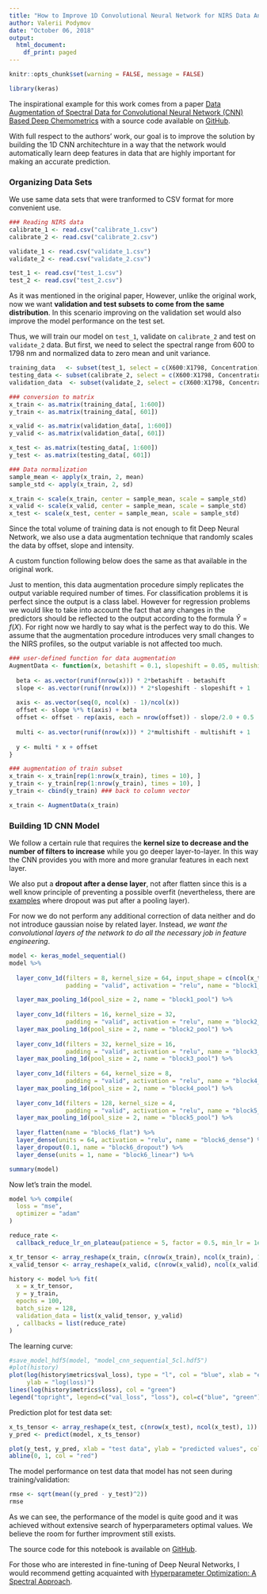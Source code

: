 ---
title: "How to Improve 1D Convolutional Neural Network for NIRS Data Analysis"
author: Valerii Podymov
date: "October 06, 2018"
output:
  html_document:
    df_print: paged
--- 

```{r setup, include=FALSE}
knitr::opts_chunk$set(warning = FALSE, message = FALSE)

library(keras)
```

The inspirational example for this work comes from a paper [Data Augmentation of Spectral Data for Convolutional Neural Network (CNN) Based Deep Chemometrics](https://arxiv.org/pdf/1710.01927.pdf) with a source code available on [GitHub](https://github.com/EBjerrum/Deep-Chemometrics). 

With full respect to the authors' work, our goal is to improve the solution by building the 1D CNN architechture in a way that the network would automatically learn deep features in data that are highly important for making an accurate prediction. 

### Organizing Data Sets

We use same data sets that were tranformed to CSV format for more convenient use. 
```{r, loading}
### Reading NIRS data 
calibrate_1 <- read.csv("calibrate_1.csv")
calibrate_2 <- read.csv("calibrate_2.csv")

validate_1 <- read.csv("validate_1.csv")
validate_2 <- read.csv("validate_2.csv")

test_1 <- read.csv("test_1.csv")
test_2 <- read.csv("test_2.csv")
```

As it was mentioned in the original paper, 
However, unlike the original work, now we want __validation and test subsets to come from the same distribution__. In this scenario improving on the validation set would also improve the model performance on the test set. 

Thus, we will train our model on `test_1`, validate on `calibrate_2` and test on `validate_2` data. But first, we need to select the spectral range from 600 to 1798 nm and normalized data to zero mean and unit variance.

```{r}
training_data   <- subset(test_1, select = c(X600:X1798, Concentration))
testing_data <- subset(calibrate_2, select = c(X600:X1798, Concentration))
validation_data  <- subset(validate_2, select = c(X600:X1798, Concentration))

### conversion to matrix
x_train <- as.matrix(training_data[, 1:600])
y_train <- as.matrix(training_data[, 601])

x_valid <- as.matrix(validation_data[, 1:600])
y_valid <- as.matrix(validation_data[, 601])

x_test <- as.matrix(testing_data[, 1:600])
y_test <- as.matrix(testing_data[, 601])

### Data normalization
sample_mean <- apply(x_train, 2, mean)
sample_std <- apply(x_train, 2, sd)

x_train <- scale(x_train, center = sample_mean, scale = sample_std)
x_valid <- scale(x_valid, center = sample_mean, scale = sample_std)
x_test <- scale(x_test, center = sample_mean, scale = sample_std)
```

Since the total volume of training data is not enough to fit Deep Neural Network, we also use a data augmentation technique that randomly scales the data by offset, slope and intensity. 

A custom function following below does the same as that available in the original work. 

Just to mention, this data augmentation procedure simply replicates the output variable required number of times. For classification problems it is perfect since the output is a class label. However for regression problems we would like to take into account the fact that any changes in the predictors should be reflected to the output according to the formula $\hat Y = f(X)$. For right now we hardly to say what is the perfect way to do this. We assume that the augmentation procedure introduces very small changes to the NIRS profiles, so the output variable is not affected too much. 

```{r}
### user-defined function for data augmentation
AugmentData <- function(x, betashift = 0.1, slopeshift = 0.05, multishift = 0.1) {
  
  beta <- as.vector(runif(nrow(x))) * 2*betashift - betashift             
  slope <- as.vector(runif(nrow(x))) * 2*slopeshift - slopeshift + 1       
  
  axis <- as.vector(seq(0, ncol(x) - 1)/ncol(x))                            
  offset <- slope %*% t(axis) + beta 
  offset <- offset - rep(axis, each = nrow(offset)) - slope/2.0 + 0.5     
  
  multi <- as.vector(runif(nrow(x))) * 2*multishift - multishift + 1        
  
  y <- multi * x + offset       
}

### augmentation of train subset
x_train <- x_train[rep(1:nrow(x_train), times = 10), ]
y_train <- y_train[rep(1:nrow(y_train), times = 10), ]
y_train <- cbind(y_train) ### back to column vector

x_train <- AugmentData(x_train)
```


### Building 1D CNN Model

We follow a certain rule that requires the __kernel size to decrease and the number of filters to increase__ while you go deeper layer-to-layer. In this way the CNN provides you with more and more granular features in each next layer.

We also put a __dropout after a dense layer__, not after flatten since this is a well know principle of preventing a possible overfit (nevertheless, there are  [examples](https://keras.rstudio.com/articles/examples/mnist_cnn.html) where dropout was put after a pooling layer). 

For now we do not perform any additional correction of data neither and do not introduce gaussian noise by related layer. Instead, _we want the convolutional layers of the network to do all the necessary job in feature engineering_. 

```{r, cnn}
model <- keras_model_sequential() 
model %>% 
  
  layer_conv_1d(filters = 8, kernel_size = 64, input_shape = c(ncol(x_train), 1),
                padding = "valid", activation = "relu", name = "block1_conv") %>%

  layer_max_pooling_1d(pool_size = 2, name = "block1_pool") %>% 
  
  layer_conv_1d(filters = 16, kernel_size = 32, 
                padding = "valid", activation = "relu", name = "block2_conv") %>% 
  layer_max_pooling_1d(pool_size = 2, name = "block2_pool") %>% 
  
  layer_conv_1d(filters = 32, kernel_size = 16, 
                padding = "valid", activation = "relu", name = "block3_conv") %>% 
  layer_max_pooling_1d(pool_size = 2, name = "block3_pool") %>% 
  
  layer_conv_1d(filters = 64, kernel_size = 8, 
                padding = "valid", activation = "relu", name = "block4_conv") %>% 
  layer_max_pooling_1d(pool_size = 2, name = "block4_pool") %>% 
  
  layer_conv_1d(filters = 128, kernel_size = 4, 
                padding = "valid", activation = "relu", name = "block5_conv") %>% 
  layer_max_pooling_1d(pool_size = 2, name = "block5_pool") %>% 
  
  layer_flatten(name = "block6_flat") %>% 
  layer_dense(units = 64, activation = "relu", name = "block6_dense") %>% 
  layer_dropout(0.1, name = "block6_dropout") %>% 
  layer_dense(units = 1, name = "block6_linear") %>% 

summary(model)
```

Now let's train the model.

```{r, training}
model %>% compile(  
  loss = "mse", 
  optimizer = "adam"
)

reduce_rate <- 
  callback_reduce_lr_on_plateau(patience = 5, factor = 0.5, min_lr = 1e-6)

x_tr_tensor <- array_reshape(x_train, c(nrow(x_train), ncol(x_train), 1))
x_valid_tensor <- array_reshape(x_valid, c(nrow(x_valid), ncol(x_valid), 1))

history <- model %>% fit(
  x = x_tr_tensor, 
  y = y_train,
  epochs = 100, 
  batch_size = 128,
  validation_data = list(x_valid_tensor, y_valid)
  , callbacks = list(reduce_rate)
)
```

The learning curve:

```{r, echo=FALSE}
#save_model_hdf5(model, "model_cnn_sequential_5cl.hdf5")
#plot(history)
plot(log(history$metrics$val_loss), type = "l", col = "blue", xlab = "epoch", 
     ylab = "log(loss)")
lines(log(history$metrics$loss), col = "green")
legend("topright", legend=c("val_loss", "loss"), col=c("blue", "green"), lty=1, cex=0.8)
```

Prediction plot for test data set:

```{r, echo=FALSE}
x_ts_tensor <- array_reshape(x_test, c(nrow(x_test), ncol(x_test), 1))
y_pred <- predict(model, x_ts_tensor)

plot(y_test, y_pred, xlab = "test data", ylab = "predicted values", col = "blue")
abline(0, 1, col = "red")
```

The model performance on test data that model has not seen during training/validation:

```{r}
rmse <- sqrt(mean((y_pred - y_test)^2))
rmse
```


As we can see, the performance of the model is quite good and it was achieved without extensive search of hyperparameters optimal values. We believe the room for further improvment still exists.

The source code for this notebook is available on [GitHub](https://github.com/vapodymov/1D_CNN_Improvement).

For those who are interested in fine-tuning of Deep Neural Networks, I would recommend getting acquainted with [Hyperparameter Optimization: A Spectral Approach](https://arxiv.org/abs/1706.00764).
